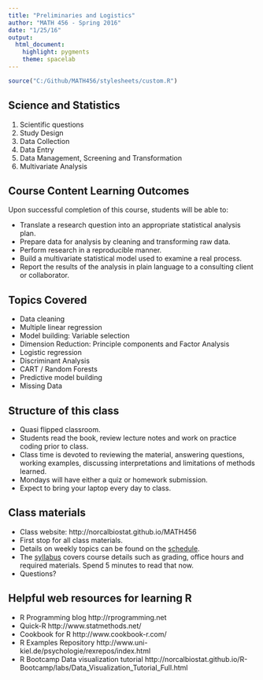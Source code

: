 ```yaml
---
title: "Preliminaries and Logistics"
author: "MATH 456 - Spring 2016"
date: "1/25/16"
output: 
  html_document: 
    highlight: pygments
    theme: spacelab
---
```


```r
source("C:/Github/MATH456/stylesheets/custom.R")
```

## Science and Statistics
1. Scientific questions
2. Study Design
3. Data Collection
4. Data Entry
5. Data Management, Screening and Transformation
6. Multivariate Analysis

## Course Content Learning Outcomes
Upon successful completion of this course, students will be able to:  

* Translate a research question into an appropriate statistical analysis plan. 
* Prepare data for analysis by cleaning and transforming raw data. 
* Perform research in a reproducible manner. 
* Build a multivariate statistical model used to examine a real process. 
* Report the results of the analysis in plain language to a consulting client or collaborator. 

## Topics Covered

* Data cleaning
* Multiple linear regression
* Model building: Variable selection
* Dimension Reduction: Principle components and Factor Analysis
* Logistic regression
* Discriminant Analysis
* CART / Random Forests
* Predictive model building
* Missing Data

## Structure of this class
- Quasi flipped classroom. 
- Students read the book, review lecture notes and work on practice coding
  prior to class. 
- Class time is devoted to reviewing the material, answering questions, 
  working examples, discussing interpretations and limitations of methods 
  learned.
- Mondays will have either a quiz or homework submission. 
- Expect to bring your laptop every day to class. 

## Class materials
* Class website: http://norcalbiostat.github.io/MATH456
* First stop for all class materials. 
* Details on weekly topics can be found on the [schedule](./Schedule.html).
* The [syllabus](./Syllabus.html) covers course details such as grading, office hours and required materials. Spend 5 minutes to read that now. 
* Questions? 


## Helpful web resources for learning R
* R Programming blog http://rprogramming.net
* Quick-R http://www.statmethods.net/
* Cookbook for R http://www.cookbook-r.com/
* R Examples Repository http://www.uni-kiel.de/psychologie/rexrepos/index.html
* R Bootcamp Data visualization tutorial http://norcalbiostat.github.io/R-Bootcamp/labs/Data_Visualization_Tutorial_Full.html

